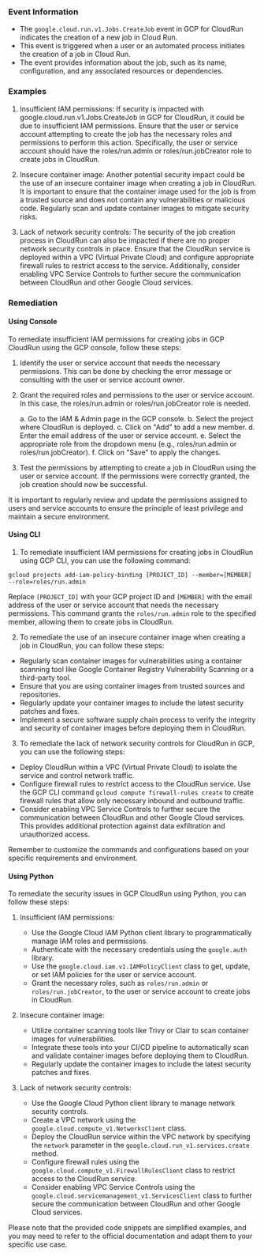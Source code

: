 
### Event Information

- The `google.cloud.run.v1.Jobs.CreateJob` event in GCP for CloudRun indicates the creation of a new job in Cloud Run.
- This event is triggered when a user or an automated process initiates the creation of a job in Cloud Run.
- The event provides information about the job, such as its name, configuration, and any associated resources or dependencies.




### Examples

1. Insufficient IAM permissions: If security is impacted with google.cloud.run.v1.Jobs.CreateJob in GCP for CloudRun, it could be due to insufficient IAM permissions. Ensure that the user or service account attempting to create the job has the necessary roles and permissions to perform this action. Specifically, the user or service account should have the roles/run.admin or roles/run.jobCreator role to create jobs in CloudRun.

2. Insecure container image: Another potential security impact could be the use of an insecure container image when creating a job in CloudRun. It is important to ensure that the container image used for the job is from a trusted source and does not contain any vulnerabilities or malicious code. Regularly scan and update container images to mitigate security risks.

3. Lack of network security controls: The security of the job creation process in CloudRun can also be impacted if there are no proper network security controls in place. Ensure that the CloudRun service is deployed within a VPC (Virtual Private Cloud) and configure appropriate firewall rules to restrict access to the service. Additionally, consider enabling VPC Service Controls to further secure the communication between CloudRun and other Google Cloud services.

### Remediation

#### Using Console

To remediate insufficient IAM permissions for creating jobs in GCP CloudRun using the GCP console, follow these steps:

1. Identify the user or service account that needs the necessary permissions. This can be done by checking the error message or consulting with the user or service account owner.

2. Grant the required roles and permissions to the user or service account. In this case, the roles/run.admin or roles/run.jobCreator role is needed. 

   a. Go to the IAM & Admin page in the GCP console.
   b. Select the project where CloudRun is deployed.
   c. Click on "Add" to add a new member.
   d. Enter the email address of the user or service account.
   e. Select the appropriate role from the dropdown menu (e.g., roles/run.admin or roles/run.jobCreator).
   f. Click on "Save" to apply the changes.

3. Test the permissions by attempting to create a job in CloudRun using the user or service account. If the permissions were correctly granted, the job creation should now be successful.

It is important to regularly review and update the permissions assigned to users and service accounts to ensure the principle of least privilege and maintain a secure environment.

#### Using CLI

1. To remediate insufficient IAM permissions for creating jobs in CloudRun using GCP CLI, you can use the following command:

```
gcloud projects add-iam-policy-binding [PROJECT_ID] --member=[MEMBER] --role=roles/run.admin
```

Replace `[PROJECT_ID]` with your GCP project ID and `[MEMBER]` with the email address of the user or service account that needs the necessary permissions. This command grants the `roles/run.admin` role to the specified member, allowing them to create jobs in CloudRun.

2. To remediate the use of an insecure container image when creating a job in CloudRun, you can follow these steps:

- Regularly scan container images for vulnerabilities using a container scanning tool like Google Container Registry Vulnerability Scanning or a third-party tool.
- Ensure that you are using container images from trusted sources and repositories.
- Regularly update your container images to include the latest security patches and fixes.
- Implement a secure software supply chain process to verify the integrity and security of container images before deploying them in CloudRun.

3. To remediate the lack of network security controls for CloudRun in GCP, you can use the following steps:

- Deploy CloudRun within a VPC (Virtual Private Cloud) to isolate the service and control network traffic.
- Configure firewall rules to restrict access to the CloudRun service. Use the GCP CLI command `gcloud compute firewall-rules create` to create firewall rules that allow only necessary inbound and outbound traffic.
- Consider enabling VPC Service Controls to further secure the communication between CloudRun and other Google Cloud services. This provides additional protection against data exfiltration and unauthorized access.

Remember to customize the commands and configurations based on your specific requirements and environment.

#### Using Python

To remediate the security issues in GCP CloudRun using Python, you can follow these steps:

1. Insufficient IAM permissions:
   - Use the Google Cloud IAM Python client library to programmatically manage IAM roles and permissions.
   - Authenticate with the necessary credentials using the `google.auth` library.
   - Use the `google.cloud.iam.v1.IAMPolicyClient` class to get, update, or set IAM policies for the user or service account.
   - Grant the necessary roles, such as `roles/run.admin` or `roles/run.jobCreator`, to the user or service account to create jobs in CloudRun.

2. Insecure container image:
   - Utilize container scanning tools like Trivy or Clair to scan container images for vulnerabilities.
   - Integrate these tools into your CI/CD pipeline to automatically scan and validate container images before deploying them to CloudRun.
   - Regularly update the container images to include the latest security patches and fixes.

3. Lack of network security controls:
   - Use the Google Cloud Python client library to manage network security controls.
   - Create a VPC network using the `google.cloud.compute_v1.NetworksClient` class.
   - Deploy the CloudRun service within the VPC network by specifying the `network` parameter in the `google.cloud.run_v1.services.create` method.
   - Configure firewall rules using the `google.cloud.compute_v1.FirewallRulesClient` class to restrict access to the CloudRun service.
   - Consider enabling VPC Service Controls using the `google.cloud.servicemanagement_v1.ServicesClient` class to further secure the communication between CloudRun and other Google Cloud services.

Please note that the provided code snippets are simplified examples, and you may need to refer to the official documentation and adapt them to your specific use case.

